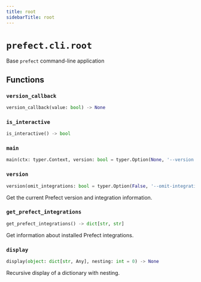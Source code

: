```yaml
---
title: root
sidebarTitle: root
---
```


# `prefect.cli.root`



Base `prefect` command-line application


## Functions

### `version_callback` <sup><a href="https://github.com/PrefectHQ/prefect/blob/main/src/prefect/cli/root.py#L32" target="_blank"><Icon icon="github" style="width: 14px; height: 14px;" /></a></sup>

```python
version_callback(value: bool) -> None
```

### `is_interactive` <sup><a href="https://github.com/PrefectHQ/prefect/blob/main/src/prefect/cli/root.py#L38" target="_blank"><Icon icon="github" style="width: 14px; height: 14px;" /></a></sup>

```python
is_interactive() -> bool
```

### `main` <sup><a href="https://github.com/PrefectHQ/prefect/blob/main/src/prefect/cli/root.py#L44" target="_blank"><Icon icon="github" style="width: 14px; height: 14px;" /></a></sup>

```python
main(ctx: typer.Context, version: bool = typer.Option(None, '--version', '-v', callback=version_callback, help='Display the current version.', is_eager=True), profile: str = typer.Option(None, '--profile', '-p', help='Select a profile for this CLI run.', is_eager=True), prompt: bool = SettingsOption(prefect.settings.PREFECT_CLI_PROMPT, help='Force toggle prompts for this CLI run.'))
```

### `version` <sup><a href="https://github.com/PrefectHQ/prefect/blob/main/src/prefect/cli/root.py#L99" target="_blank"><Icon icon="github" style="width: 14px; height: 14px;" /></a></sup>

```python
version(omit_integrations: bool = typer.Option(False, '--omit-integrations', help='Omit integration information'))
```


Get the current Prefect version and integration information.


### `get_prefect_integrations` <sup><a href="https://github.com/PrefectHQ/prefect/blob/main/src/prefect/cli/root.py#L149" target="_blank"><Icon icon="github" style="width: 14px; height: 14px;" /></a></sup>

```python
get_prefect_integrations() -> dict[str, str]
```


Get information about installed Prefect integrations.


### `display` <sup><a href="https://github.com/PrefectHQ/prefect/blob/main/src/prefect/cli/root.py#L168" target="_blank"><Icon icon="github" style="width: 14px; height: 14px;" /></a></sup>

```python
display(object: dict[str, Any], nesting: int = 0) -> None
```


Recursive display of a dictionary with nesting.

